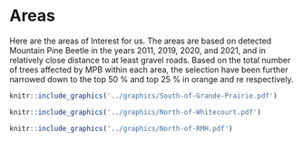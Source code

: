 # Areas
Here are the areas of Interest for us. The areas are based on detected Mountain Pine Beetle in the years 2011, 2019, 2020, and 2021, and in relatively close distance to at least gravel roads. Based on the total number of trees affected by MPB within each area, the selection have been further narrowed down to the top 50 % and top 25 % in orange and re respectively. 

```r
knitr::include_graphics('../graphics/South-of-Grande-Prairie.pdf')
```
```r
knitr::include_graphics('../graphics/North-of-Whitecourt.pdf')
```
```r
knitr::include_graphics('../graphics/North-of-RMH.pdf')
```

